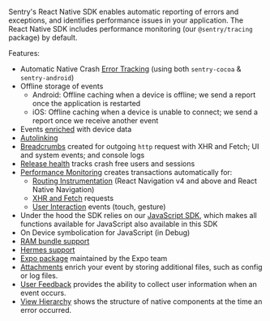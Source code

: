 <Note>

Sentry's React Native SDK enables automatic reporting of errors and exceptions, and identifies performance issues in your application. The React Native SDK includes performance monitoring (our `@sentry/tracing` package) by default.

</Note>

Features:

- Automatic Native Crash [Error Tracking](/product/issues/) (using both `sentry-cocoa` & `sentry-android`)
- Offline storage of events
  - Android: Offline caching when a device is offline; we send a report once the application is restarted
  - iOS: Offline caching when a device is unable to connect; we send a report once we receive another event
- Events [enriched](/platforms/react-native/enriching-events/context/) with device data
- [Autolinking](https://reactnative.dev/blog/2019/07/03/version-60#native-modules-are-now-autolinked)
- [Breadcrumbs](/platforms/react-native/enriching-events/breadcrumbs/) created for outgoing `http` request with XHR and Fetch; UI and system events; and console logs
- [Release health](/product/releases/health/) tracks crash free users and sessions
- [Performance Monitoring](/product/performance/) creates transactions automatically for:
  - [Routing Instrumentation](/platforms/react-native/performance/instrumentation/automatic-instrumentation/#enable-routing-instrumentation) (React Navigation v4 and above and React Native Navigation)
  - [XHR and Fetch](/platforms/react-native/performance/instrumentation/automatic-instrumentation/#fetchxml-request-instrumentation) requests
  - [User Interaction](/platforms/react-native/performance/instrumentation/user-interaction-instrumentation/) events (touch, gesture)
- Under the hood the SDK relies on our [JavaScript SDK](/platforms/javascript/), which makes all functions available for JavaScript also available in this SDK
- On Device symbolication for JavaScript (in Debug)
- [RAM bundle support](/platforms/react-native/manual-setup/ram-bundles/)
- [Hermes support](/platforms/react-native/manual-setup/hermes/)
- [Expo package](https://docs.expo.io/guides/using-sentry/) maintained by the Expo team
- [Attachments](/platforms/react-native/enriching-events/attachments/) enrich your event by storing additional files, such as config or log files.
- [User Feedback](/platforms/react-native/enriching-events/user-feedback/) provides the ability to collect user information when an event occurs.
- [View Hierarchy](/platforms/react-native/enriching-events/viewhierarchy/) shows the structure of native components at the time an error occurred.
